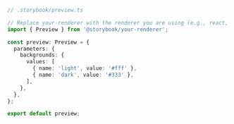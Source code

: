 ```ts
// .storybook/preview.ts

// Replace your-renderer with the renderer you are using (e.g., react, vue3)
import { Preview } from '@storybook/your-renderer';

const preview: Preview = {
  parameters: {
    backgrounds: {
      values: [
        { name: 'light', value: '#fff' },
        { name: 'dark', value: '#333' },
      ],
    },
  },
};

export default preview;
```

